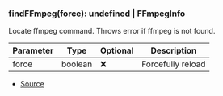 ### findFFmpeg(force): undefined \| FFmpegInfo
Locate ffmpeg command. Throws error if ffmpeg is not found.



| Parameter | Type | Optional | Description |
| ----------- | ----------- | ----------- | ----------- |
| force | boolean | ❌ | Forcefully reload |


- [Source](https://github.com/Androz2091/discord-player/blob/451214b/packages/discord-player/src/utils/FFmpeg.ts#L236)